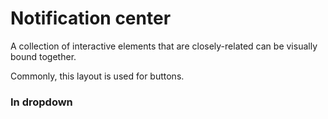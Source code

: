 
<Meta title="Organisms/Notification center/Overview" component={NotificationCenter} />

# Notification center

A collection of interactive elements that are closely-related can be visually bound together.

Commonly, this layout is used for buttons.

<Canvas>
  <Story id="organisms-notification-center--base" />
</Canvas>

### In dropdown

<Canvas>
  <Story id="organisms-notification-center--in-dropdown" />
</Canvas>
